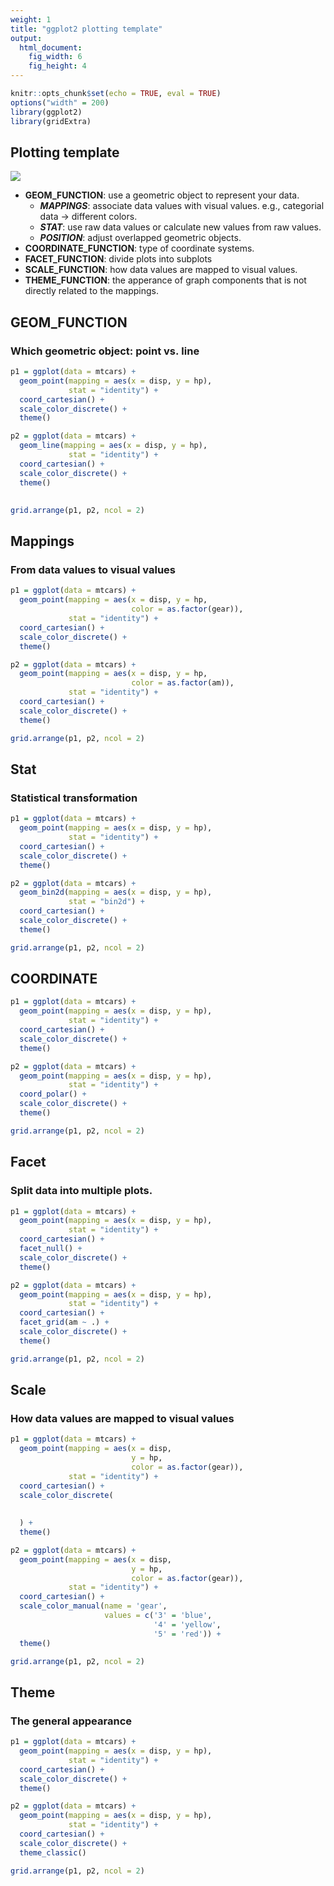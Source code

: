 ```yaml
---
weight: 1
title: "ggplot2 plotting template"
output: 
  html_document:
    fig_width: 6
    fig_height: 4
---
```


<style>
pre code, pre, code {
  white-space: pre !important;
  overflow-x: scroll !important;
  word-break: keep-all !important;
  word-wrap: initial !important;
}

.lleft {
  text-align: left;
  float: left;
  width:50%;
  z-index:-10;
  border: 5px solid #fff;
}
</style>

```r
knitr::opts_chunk$set(echo = TRUE, eval = TRUE)
options("width" = 200)
library(ggplot2)
library(gridExtra)
```

## Plotting template

![](images/ggplot2-template.png)

* **GEOM_FUNCTION**: use a geometric object to represent your data.
    + ***MAPPINGS***: associate data values with visual values. e.g., categorial data -> different colors.
    + ***STAT***: use raw data values or calculate new values from raw values.
    + ***POSITION***: adjust overlapped geometric objects.
* **COORDINATE_FUNCTION**: type of coordinate systems.
* **FACET_FUNCTION**: divide plots into subplots
* **SCALE_FUNCTION**: how data values are mapped to visual values.
* **THEME_FUNCTION**: the apperance of graph components that is not directly related to the mappings.

## GEOM_FUNCTION

### Which geometric object: point vs. line

```r
p1 = ggplot(data = mtcars) + 
  geom_point(mapping = aes(x = disp, y = hp), 
             stat = "identity") +
  coord_cartesian() + 
  scale_color_discrete() +
  theme()
```


```r
p2 = ggplot(data = mtcars) + 
  geom_line(mapping = aes(x = disp, y = hp), 
             stat = "identity") +
  coord_cartesian() + 
  scale_color_discrete() +
  theme()
```

##

```r
grid.arrange(p1, p2, ncol = 2)
```


## Mappings

### From data values to visual values


```r
p1 = ggplot(data = mtcars) + 
  geom_point(mapping = aes(x = disp, y = hp,
                           color = as.factor(gear)),
             stat = "identity") +
  coord_cartesian() + 
  scale_color_discrete() +
  theme()
```


```r
p2 = ggplot(data = mtcars) + 
  geom_point(mapping = aes(x = disp, y = hp,
                           color = as.factor(am)), 
             stat = "identity") +
  coord_cartesian() + 
  scale_color_discrete() +
  theme()
```

```r
grid.arrange(p1, p2, ncol = 2)
```


## Stat

### Statistical transformation

```r
p1 = ggplot(data = mtcars) + 
  geom_point(mapping = aes(x = disp, y = hp),
             stat = "identity") +
  coord_cartesian() + 
  scale_color_discrete() +
  theme()
```


```r
p2 = ggplot(data = mtcars) + 
  geom_bin2d(mapping = aes(x = disp, y = hp), 
             stat = "bin2d") +
  coord_cartesian() + 
  scale_color_discrete() +
  theme()
```

```r
grid.arrange(p1, p2, ncol = 2)
```


## COORDINATE 

```r
p1 = ggplot(data = mtcars) + 
  geom_point(mapping = aes(x = disp, y = hp),
             stat = "identity") +
  coord_cartesian() + 
  scale_color_discrete() +
  theme()
```


```r
p2 = ggplot(data = mtcars) + 
  geom_point(mapping = aes(x = disp, y = hp), 
             stat = "identity") +
  coord_polar() + 
  scale_color_discrete() +
  theme()
```

```r
grid.arrange(p1, p2, ncol = 2)
```


## Facet

### Split data into multiple plots.

```r
p1 = ggplot(data = mtcars) + 
  geom_point(mapping = aes(x = disp, y = hp),
             stat = "identity") +
  coord_cartesian() + 
  facet_null() +
  scale_color_discrete() +
  theme()
```


```r
p2 = ggplot(data = mtcars) + 
  geom_point(mapping = aes(x = disp, y = hp), 
             stat = "identity") +
  coord_cartesian() + 
  facet_grid(am ~ .) +
  scale_color_discrete() +
  theme()
```

```r
grid.arrange(p1, p2, ncol = 2)
```

## Scale

### How data values are mapped to visual values

```r
p1 = ggplot(data = mtcars) + 
  geom_point(mapping = aes(x = disp, 
                           y = hp,
                           color = as.factor(gear)),
             stat = "identity") +
  coord_cartesian() + 
  scale_color_discrete(
    
    
  ) +
  theme()
```


```r
p2 = ggplot(data = mtcars) + 
  geom_point(mapping = aes(x = disp, 
                           y = hp, 
                           color = as.factor(gear)), 
             stat = "identity") +
  coord_cartesian() + 
  scale_color_manual(name = 'gear',
                     values = c('3' = 'blue',
                                '4' = 'yellow',
                                '5' = 'red')) +
  theme()
```

```r
grid.arrange(p1, p2, ncol = 2)
```


## Theme

### The general appearance

```r
p1 = ggplot(data = mtcars) + 
  geom_point(mapping = aes(x = disp, y = hp),
             stat = "identity") +
  coord_cartesian() + 
  scale_color_discrete() +
  theme()
```


```r
p2 = ggplot(data = mtcars) + 
  geom_point(mapping = aes(x = disp, y = hp), 
             stat = "identity") +
  coord_cartesian() + 
  scale_color_discrete() +
  theme_classic()
```

```r
grid.arrange(p1, p2, ncol = 2)
```
